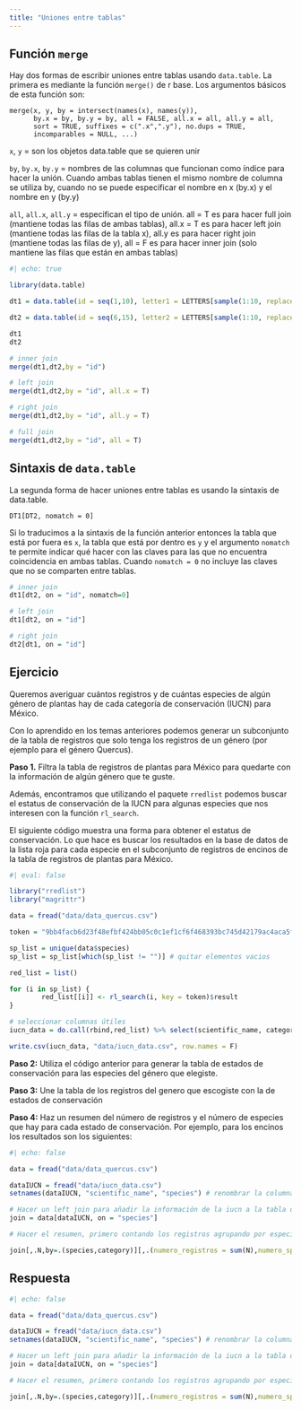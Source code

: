 ```yaml
---
title: "Uniones entre tablas"
---
```


## Función `merge`

Hay dos formas de escribir uniones entre tablas usando `data.table`. La primera es mediante la función `merge()` de r base. Los argumentos básicos de esta función son:

```
merge(x, y, by = intersect(names(x), names(y)),
      by.x = by, by.y = by, all = FALSE, all.x = all, all.y = all,
      sort = TRUE, suffixes = c(".x",".y"), no.dups = TRUE,
      incomparables = NULL, ...)

```

`x`, `y` = son los objetos data.table que se quieren unir

`by`, `by.x`, `by.y` = nombres de las columnas que funcionan como índice para hacer la unión. Cuando ambas tablas tienen el mismo nombre de columna se utiliza by, cuando no se puede especificar el nombre en x (by.x) y el nombre en y (by.y)

`all`, `all.x`, `all.y` = especifican el tipo de unión. all = T es para hacer full join (mantiene todas las filas de ambas tablas), all.x = T es para hacer left join (mantiene todas las filas de la tabla x), all.y es para hacer right join (mantiene todas las filas de y), all = F es para hacer inner join (solo mantiene las filas que están en ambas tablas)



```r
#| echo: true

library(data.table)

dt1 = data.table(id = seq(1,10), letter1 = LETTERS[sample(1:10, replace = T)])

dt2 = data.table(id = seq(6,15), letter2 = LETTERS[sample(1:10, replace = T)])

dt1
dt2

# inner join
merge(dt1,dt2,by = "id")

# left join
merge(dt1,dt2,by = "id", all.x = T)

# right join
merge(dt1,dt2,by = "id", all.y = T)

# full join
merge(dt1,dt2,by = "id", all = T)
```


## Sintaxis de `data.table`

La segunda forma de hacer uniones entre tablas es usando la sintaxis de data.table. 

```
DT1[DT2, nomatch = 0]
```

Si lo traducimos a la sintaxis de la función anterior entonces la tabla que está por fuera es `x`, la tabla que está por dentro es `y` y el argumento `nomatch` te permite indicar qué hacer con las claves para las que no encuentra coincidencia en ambas tablas. Cuando `nomatch = 0` no incluye las claves que no se comparten entre tablas. 

```r

# inner join
dt1[dt2, on = "id", nomatch=0]

# left join
dt1[dt2, on = "id"]

# right join
dt2[dt1, on = "id"]

```


## Ejercicio

Queremos averiguar cuántos registros y de cuántas especies de algún género de plantas hay de cada categoría de conservación (IUCN) para México. 

Con lo aprendido en los temas anteriores podemos generar un subconjunto de la tabla de registros que solo tenga los registros de un género (por ejemplo para el género Quercus).

**Paso 1.** Filtra la tabla de registros de plantas para México para quedarte con la información de algún género que te guste.

Además, encontramos que utilizando el paquete `rredlist` podemos buscar el estatus de conservación de la IUCN para algunas especies que nos interesen con la función `rl_search`. 

El siguiente código muestra una forma para obtener el estatus de conservación. Lo que hace es buscar los resultados en la base de datos de la lista roja para cada especie en el subconjunto de registros de encinos de la tabla de registros de plantas para México. 

```r
#| eval: false 

library("rredlist")
library("magrittr")

data = fread("data/data_quercus.csv")

token = "9bb4facb6d23f48efbf424bb05c0c1ef1cf6f468393bc745d42179ac4aca5fee"

sp_list = unique(data$species)
sp_list = sp_list[which(sp_list != "")] # quitar elementos vacios

red_list = list()

for (i in sp_list) {
        red_list[[i]] <- rl_search(i, key = token)$result
}

# seleccionar columnas útiles
iucn_data = do.call(rbind,red_list) %>% select(scientific_name, category, population_trend)

write.csv(iucn_data, "data/iucn_data.csv", row.names = F)

```

**Paso 2:** Utiliza el código anterior para generar la tabla de estados de conservación para las especies del género que elegiste.

**Paso 3:** Une la tabla de los registros del genero que escogiste con la de estados de conservación

**Paso 4:** Haz un resumen del número de registros y el número de especies que hay para cada estado de conservación. Por ejemplo, para los encinos los resultados son los siguientes:

```r
#| echo: false

data = fread("data/data_quercus.csv")

dataIUCN = fread("data/iucn_data.csv")
setnames(dataIUCN, "scientific_name", "species") # renombrar la columna de scientific_name a species porque es la clave que ambas tablas tienen en comun

# Hacer un left join para añadir la información de la iucn a la tabla de datos
join = data[dataIUCN, on = "species"]

# Hacer el resumen, primero contando los registros agrupando por especie y por categoría. Después, utilizando una cadena y solo agrupamos por categoría, la suma de las filas dentro de un grupo sería el número de registros que pertenecen a la categoría y el número de filas de cada grupo corresponde al número de especies en la categoría.

join[,.N,by=.(species,category)][,.(numero_registros = sum(N),numero_sp = .N),by = category] |> knitr::kable()

```

::: {.callout-note collapse="true"}
## Respuesta

```.r
#| echo: false

data = fread("data/data_quercus.csv")

dataIUCN = fread("data/iucn_data.csv")
setnames(dataIUCN, "scientific_name", "species") # renombrar la columna de scientific_name a species porque es la clave que ambas tablas tienen en comun

# Hacer un left join para añadir la información de la iucn a la tabla de datos
join = data[dataIUCN, on = "species"]

# Hacer el resumen, primero contando los registros agrupando por especie y por categoría. Después, utilizando una cadena y solo agrupamos por categoría, la suma de las filas dentro de un grupo sería el número de registros que pertenecen a la categoría y el número de filas de cada grupo corresponde al número de especies en la categoría.

join[,.N,by=.(species,category)][,.(numero_registros = sum(N),numero_sp = .N),by = category] 

```
:::